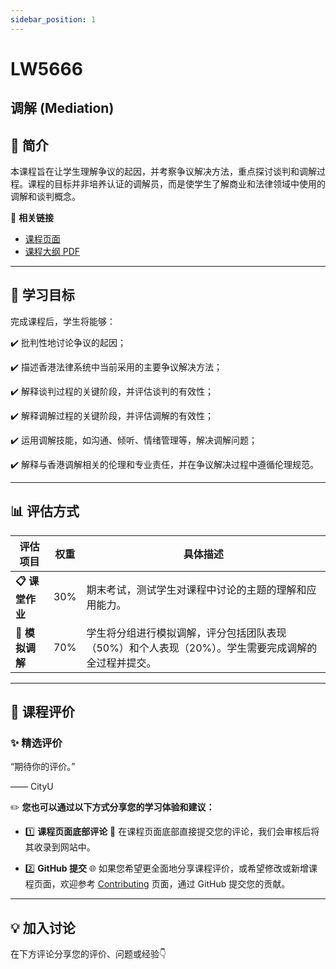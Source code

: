 ```yaml
---
sidebar_position: 1
---
```


# LW5666
## 调解 (Mediation)

## **📘 简介**
本课程旨在让学生理解争议的起因，并考察争议解决方法，重点探讨谈判和调解过程。课程的目标并非培养认证的调解员，而是使学生了解商业和法律领域中使用的调解和谈判概念。

🔗 **相关链接**
- [课程页面](https://www.cityu.edu.hk/catalogue/pg/202425/course/LW5666.htm)
- [课程大纲 PDF](https://www.cityu.edu.hk/catalogue/pg/202425/course/LW5666.pdf)

---

## **🎯 学习目标**

完成课程后，学生将能够：

✔️ 批判性地讨论争议的起因；

✔️ 描述香港法律系统中当前采用的主要争议解决方法；

✔️ 解释谈判过程的关键阶段，并评估谈判的有效性；

✔️ 解释调解过程的关键阶段，并评估调解的有效性；

✔️ 运用调解技能，如沟通、倾听、情绪管理等，解决调解问题；

✔️ 解释与香港调解相关的伦理和专业责任，并在争议解决过程中遵循伦理规范。

---

## **📊 评估方式**

| **评估项目**         | **权重** | **具体描述**                                                                                       |
|---------------------|---------|---------------------------------------------------------------------------------------------------|
| **📋 课堂作业**       | 30%     | 期末考试，测试学生对课程中讨论的主题的理解和应用能力。                                             |
| **📝 模拟调解**       | 70%     | 学生将分组进行模拟调解，评分包括团队表现（50%）和个人表现（20%）。学生需要完成调解的全过程并提交。   |

---

## **💬 课程评价**

### ✨ **精选评价**
<div className={commentStyles.commentBox}>
    <p className={commentStyles.commentText}>
        “期待你的评价。”
    </p>
    <p className={commentStyles.commentAuthor}>—— CityU</p>
</div>

✏️ **您也可以通过以下方式分享您的学习体验和建议：**

- 1️⃣ **课程页面底部评论**
💬 在课程页面底部直接提交您的评论，我们会审核后将其收录到网站中。

- 2️⃣ **GitHub 提交**
🌐 如果您希望更全面地分享课程评价，或希望修改或新增课程页面，欢迎参考 [Contributing](https://penjc.github.io/CityU/contributing) 页面，通过 GitHub 提交您的贡献。

---

## **💡 加入讨论**

在下方评论分享您的评价、问题或经验👇
<Utterances />
